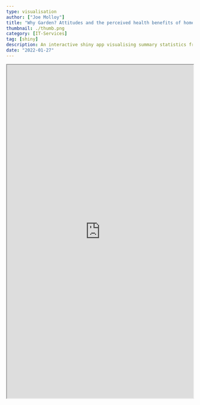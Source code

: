 ```yaml
---
type: visualisation
author: ["Joe Molloy"]
title: "Why Garden? Attitudes and the perceived health benefits of home gardening"
thumbnail: ./thumb.png
category: [IT-Services]
tag: [shiny]
description: An interactive shiny app visualising summary statistics from (Chalmin-Pui et al. 2021).
date: "2022-01-27"
---
```


<iframe
  width="100%"
  height="900px"
  src="https://jlmrds.shinyapps.io/whygarden_shiny_app/"
/>

<VisPagination mdx={props.mdx}>
  <EmbedCode
    url="https://jlmrds.shinyapps.io/whygarden_shiny_app/"
    type="iframe"
    height="900px"
  />
</VisPagination>

<VisDetail mdx={props.mdx} />

  {
    title: "Source",
    content:
      'The data for this visualisation was extracted from the publication by Chalmin-Pui et al. You can read the paper <a href = "https://eprints.whiterose.ac.uk/171212/"> here </a>'
  },
  {
    title: "Code",
    content:
      'This visualisation was created using R and the <a href = "https://shiny.rstudio.com"> Shiny </a> package. You can see other Shiny content on the website by browsing the <a href = "https://dataviz.shef.ac.uk/blog/tag/shiny"> Shiny tag </a>'
  },
  {
    title: "License",
    content: `This is covered by a Creative Commons license (<a href="https://creativecommons.org/licenses/by-sa/4.0/">CC BY-SA 4.0</a>).`
  }
];

<VisDiv>
  <Tab data={dataArray} />
</VisDiv>

